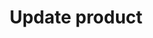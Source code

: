 ---
title: Update product
description: Update a product configuration by their ID
openapi: "PUT /products/{productId}/config"
---